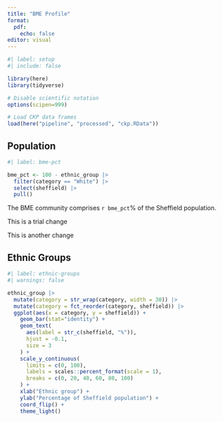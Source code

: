 ```yaml
---
title: "BME Profile"
format: 
  pdf:
    echo: false
editor: visual
---
```


```r
#| label: setup
#| include: false

library(here)
library(tidyverse)

# Disable scientific notation
options(scipen=999) 

# Load CKP data frames
load(here("pipeline", "processed", "ckp.RData"))
```

## Population

```r
#| label: bme-pct

bme_pct <- 100 - ethnic_group |> 
  filter(category == "White") |> 
  select(sheffield) |> 
  pull()
```

The BME community comprises `r bme_pct`% of the Sheffield population.

This is a trial change

This is another change

## Ethnic Groups

```r
#| label: ethnic-groups
#| warnings: false

ethnic_group |> 
  mutate(category = str_wrap(category, width = 30)) |> 
  mutate(category = fct_reorder(category, sheffield)) |> 
  ggplot(aes(x = category, y = sheffield)) +
    geom_bar(stat="identity") +
    geom_text(
      aes(label = str_c(sheffield, "%")), 
      hjust = -0.1,
      size = 3
    ) +
    scale_y_continuous(
      limits = c(0, 100),
      labels = scales::percent_format(scale = 1),
      breaks = c(0, 20, 40, 60, 80, 100)
    ) +
    xlab("Ethnic group") +
    ylab("Percentage of Sheffield population") +
    coord_flip() +
    theme_light()
```
